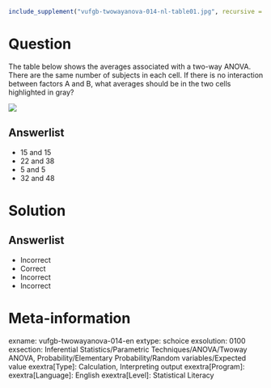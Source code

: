 ```r
include_supplement("vufgb-twowayanova-014-nl-table01.jpg", recursive = TRUE)
```

Question
========

The table below shows the averages associated with a two-way ANOVA. There are the same number of subjects in each cell. If there is no interaction between factors A and B, what averages should be in the two cells highlighted in gray?

![](vufgb-twowayanova-014-nl-table01.jpg)
  
Answerlist
----------
* 15 and 15
* 22 and 38
* 5 and 5
* 32 and 48


Solution
========

Answerlist
----------
* Incorrect
* Correct
* Incorrect
* Incorrect

Meta-information
================
exname: vufgb-twowayanova-014-en
extype: schoice
exsolution: 0100
exsection: Inferential Statistics/Parametric Techniques/ANOVA/Twoway ANOVA, Probability/Elementary Probability/Random variables/Expected value
exextra[Type]: Calculation, Interpreting output
exextra[Program]: 
exextra[Language]: English
exextra[Level]: Statistical Literacy
